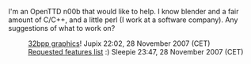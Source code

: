 I'm an OpenTTD n00b that would like to help.  I know blender and a fair amount of C/C++, and a little perl (I work at a software company).  Any suggestions of what to work on?
:[[en/Archive/Old 32bpp/32bit Graphics Development|32bpp graphics]]! Jupix 22:02, 28 November 2007 (CET)
:[[en/Archive/Community/Requested features|Requested features list]] :) Sleepie 23:47, 28 November 2007 (CET)